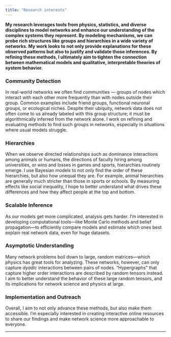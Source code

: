 ```yaml
---
title: "Research interests"
---
```


**My research leverages tools from physics, statistics, and diverse disciplines to model networks and enhance our understanding of the complex systems they represent. By modeling mechanisms, we can probe rich structures like groups and hierarchies in a wide variety of networks. My work looks to not only provide explanations for these observed patterns but also to justify and validate those inferences. By refining these methods, I ultimately aim to tighten the connection between mathematical models and qualitative, interpretable theories of system behavior.**

### Community Detection  
In real-world networks we often find communities — groups of nodes which interact with each other more frequently than with nodes outside their group. Common examples include friend groups, functional neuronal groups, or ecological niches. Despite their ubiquity, network data does not often come to us already labeled with this group structure; it must be algorithmically inferred from the network alone. I work on refining and evaluating methods to find such groups in networks, especially in situations where usual models struggle.

### Hierarchies  
When we observe directed relationships such as dominance interactions among animals or humans, the directions of faculty hiring among universities, or wins and losses in games and sports, hierarchies routinely emerge. I use Bayesian models to not only find the order of these hierarchies, but also how unequal they are. For example, animal hierarchies are generally much stricter than those in sports or schools. By measuring effects like social inequality, I hope to better understand what drives these differences and how they affect people at the top and bottom.

### Scalable Inference  
As our models get more complicated, analysis gets harder. I'm interested in developing computational tools—like Monte Carlo methods and belief propagation—to efficiently compare models and estimate which ones best explain real network data, even for huge datasets.

### Asymptotic Understanding  
Many network problems boil down to large, random matrices—which physics has great tools for analyzing. These networks, however, can only capture *dyadic* interactions between pairs of nodes. "Hypergraphs" that capture higher order interactions are described by random tensors instead. I aim to better understand the behavior of these large random tensors, and its implications for network science and physics at large.

### Implementation and Outreach  
Overall, I aim to not only advance these methods, but also make them accessible. I’m especially interested in creating interactive online resources to share our findings and make network science more approachable to everyone. 

---